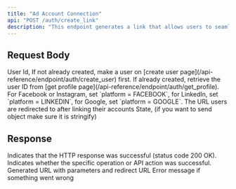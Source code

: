```yaml
---
title: "Ad Account Connection"
api: "POST /auth/create_link"
description: "This endpoint generates a link that allows users to seamlessly connect their Ad accounts for the purpose of creating advertisements."
---
```


## Request Body

<ParamField body="userId" type="string" required>
  User Id, If not already created, make a user on [create user
  page](/api-reference/endpoint/auth/create_user) first. If already created,
  retrieve the user ID from [get profile
  page](/api-reference/endpoint/auth/get_profile).
</ParamField>
<ParamField body="platform" type="string" initialValue="FACEBOOK" required>
  For Facebook or Instagram, set `platform = FACEBOOK`, for LinkedIn, set
  `platform = LINKEDIN`, for Google, set `platform = GOOGLE`.
</ParamField>
<ParamField body="redirectUri" type="URL">
  The URL users are redirected to after linking their accounts
</ParamField>
<ParamField body="state" type="string">
  State, (if you want to send object make sure it is stringify)
</ParamField>

## Response

<ResponseField name="success" type="boolean">
  Indicates that the HTTP response was successful (status code 200 OK).
</ResponseField>

<ResponseField name="results" type="object">
  <Expandable title="Results">
    <ResponseField name="success" type="boolean">
      Indicates whether the specific operation or API action was successful.
    </ResponseField>
    <ResponseField name="link" type="string">
      Generated URL with parameters and redirect URL
    </ResponseField>
    <ResponseField name="error" type="string">
      Error message if something went wrong
    </ResponseField>
  </Expandable>
</ResponseField>

